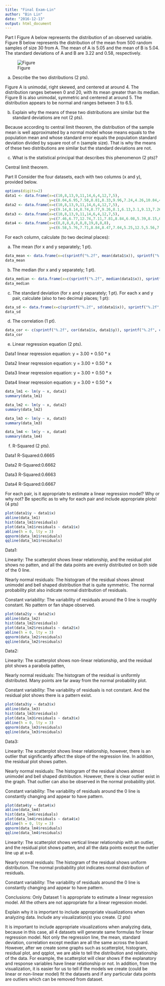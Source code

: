 ---
title: "Final Exam-Lin"
author: "Bin Lin"
date: "2016-12-13"
output: html_document
---

Part I
Figure A below represents the distribution of an observed variable. Figure B below represents the distribution of the mean from 500 random samples of size 30 from A. The mean of A is 5.05 and the mean of B is 5.04. The standard deviations of A and B are 3.22 and 0.58, respectively.

![Figure](/Users/blin261/Desktop/DATA606/Capture1.PNG)

a. Describe the two distributions (2 pts).

Figure A is unimodal, right skewed, and centered at around 4. The distribution ranges between 0 and 20, with its mean greater than its median. 
Figure B is also unimodal, symmetric and centered at around 5. The distribution appears to be normal and ranges between 3 to 6.5. 



b. Explain why the means of these two distributions are similar but the standard deviations are not (2
pts).

Because according to central limit theorem, the distribution of the sample mean is well approximated by a normal model whose means equals to the population mean and whose standard error equals the population standard deviation divided by square root of n (sample size). That is why the means of these two distributions are similar but the standard deviations are not.



c. What is the statistical principal that describes this phenomenon (2 pts)?

Central limit theorem. 


Part II
Consider the four datasets, each with two columns (x and y), provided below.
```{r}
options(digits=2)
data1 <- data.frame(x=c(10,8,13,9,11,14,6,4,12,7,5),
                    y=c(8.04,6.95,7.58,8.81,8.33,9.96,7.24,4.26,10.84,4.82,5.68))
data2 <- data.frame(x=c(10,8,13,9,11,14,6,4,12,7,5),
                    y=c(9.14,8.14,8.74,8.77,9.26,8.1,6.13,3.1,9.13,7.26,4.74))
data3 <- data.frame(x=c(10,8,13,9,11,14,6,4,12,7,5),
                    y=c(7.46,6.77,12.74,7.11,7.81,8.84,6.08,5.39,8.15,6.42,5.73))
data4 <- data.frame(x=c(8,8,8,8,8,8,8,19,8,8,8),
                    y=c(6.58,5.76,7.71,8.84,8.47,7.04,5.25,12.5,5.56,7.91,6.89))
```
For each column, calculate (to two decimal places):


a. The mean (for x and y separately; 1 pt).
```{r}
data_mean <- data.frame(x=c(sprintf("%.2f", mean(data1$x)), sprintf("%.2f", mean(data2$x)), sprintf("%.2f", mean(data3$x)), sprintf("%.2f", mean(data4$x))), y=c(sprintf("%.2f", mean(data1$y)), sprintf("%.2f", mean(data2$y)), sprintf("%.2f", mean(data3$y)), sprintf("%.2f", mean(data4$y))))
data_mean
```


b. The median (for x and y separately; 1 pt).
```{r}
data_median <- data.frame(x=c(sprintf("%.2f", median(data1$x)), sprintf("%.2f", median(data2$x)), sprintf("%.2f", median(data3$x)), sprintf("%.2f", median(data4$x))), y=c(sprintf("%.2f", median(data1$y)), sprintf("%.2f", median(data2$y)), sprintf("%.2f", median(data3$y)), sprintf("%.2f", median(data4$y))))
data_median
```


c. The standard deviation (for x and y separately; 1 pt).
For each x and y pair, calculate (also to two decimal places; 1 pt):
```{r}
data_sd <- data.frame(x=c(sprintf("%.2f", sd(data1$x)), sprintf("%.2f", sd(data2$x)), sprintf("%.2f", sd(data3$x)), sprintf("%.2f", sd(data4$x))), y=c(sprintf("%.2f", sd(data1$y)), sprintf("%.2f", sd(data2$y)), sprintf("%.2f", sd(data3$y)), sprintf("%.2f", sd(data4$y))))
data_sd
```



d. The correlation (1 pt).

```{r}
data_cor <- c(sprintf("%.2f", cor(data1$x, data1$y)), sprintf("%.2f", cor(data2$x, data2$y)), sprintf("%.2f", cor(data3$x, data3$y)), sprintf("%.2f", cor(data4$x, data4$y)))
data_cor
```


e. Linear regression equation (2 pts).

Data1 linear reqression equation: y = 3.00 + 0.50 * x

Data2 linear reqression equation: y = 3.00 + 0.50 * x

Data3 linear reqression equation: y = 3.00 + 0.50 * x

Data4 linear reqression equation: y = 3.00 + 0.50 * x

```{r}
data_lm1 <- lm(y ~ x, data1)
summary(data_lm1)

data_lm2 <- lm(y ~ x, data2)
summary(data_lm2)

data_lm3 <- lm(y ~ x, data3)
summary(data_lm3)

data_lm4 <- lm(y ~ x, data4)
summary(data_lm4)
```


f. R-Squared (2 pts).

Data1 R-Squared:0.6665

Data2 R-Squared:0.6662

Data3 R-Squared:0.6663

Data4 R-Squared:0.6667

For each pair, is it appropriate to estimate a linear regression model? Why or why not? Be
specific as to why for each pair and include appropriate plots! (4 pts)
```{r}
plot(data1$y ~ data1$x)
abline(data_lm1)
hist(data_lm1$residuals)
plot(data_lm1$residuals ~ data1$x)
abline(h = 0, lty = 3)
qqnorm(data_lm1$residuals)
qqline(data_lm1$residuals)
```

Data1:

Linearity: The scatterplot shows linear relationship, and the residual plot shows no patten, and all the data points are evenly distributed on both side of the 0 line. 

Nearly normal residuals: The histogram of the residual shows almost unimodel and bell shaped distribution that is quite symmetric. The normal probability plot also indicate normal distribution of residuals. 

Constant variability: The variability of residuals around the 0 line is roughly constant. No pattern or fan shape observed.

```{r}
plot(data2$y ~ data2$x)
abline(data_lm2)
hist(data_lm2$residuals)
plot(data_lm2$residuals ~ data2$x)
abline(h = 0, lty = 3)
qqnorm(data_lm2$residuals)
qqline(data_lm2$residuals)
```

Data2: 

Linearity: The scatterplot shows non-linear relationship, and the residual plot shows a parabola patten,

Nearly normal residuals: The histogram of the residual is uniformly distributed. Many points are far away from the normal probability plot. 

Constant variability: The variability of residuals is not constant. And the residual plot shows there is a pattern exist.


```{r}
plot(data3$y ~ data3$x)
abline(data_lm3)
hist(data_lm3$residuals)
plot(data_lm3$residuals ~ data3$x)
abline(h = 0, lty = 3)
qqnorm(data_lm3$residuals)
qqline(data_lm3$residuals)
```

Data3: 

Linearity: The scatterplot shows linear relationship, however, there is an outlier that significantly affect the slope of the regression line. In addition, the residual plot shows patten.

Nearly normal residuals: The histogram of the residual shows almost unimodel and bell shaped distribution. However, there is clear outlier exist in the graph. That outlier can also be observed in the normal probability plot. 

Constant variability: The variability of residuals around the 0 line is constantly changing and appear to have pattern.


```{r}
plot(data4$y ~ data4$x)
abline(data_lm4)
hist(data_lm4$residuals)
plot(data_lm4$residuals ~ data4$x)
abline(h = 0, lty = 3)
qqnorm(data_lm4$residuals)
qqline(data_lm4$residuals)
```

Linearity: The scatterplot shows vertical linear relationship with an outlier, and the residual plot shows patten, and all the data points except the outlier line up at x=8. 

Nearly normal residuals: The histogram of the residual shows uniform distribution. The normal probability plot indicates normal distribution of residuals.

Constant variability: The variability of residuals around the 0 line is constantly changing and appear to have pattern.


Conclusions: Only Dataset 1 is appropriate to estimate a linear regression model. All the others are not appropriate for a linear regression model. 


Explain why it is important to include appropriate visualizations when analyzing data. Include
any visualization(s) you create. (2 pts)

It is important to include appropriate visualizations when analyzing data, because in this case, all 4 datasets will generate same formulas for linear regression model. Not only the regression line, the mean, standard deviation, correlation except median are all the same across the board. However, after we create some graphs such as scatterplot, histogram, residual plot, and qqplot, we are able to tell the distribution and relationship of the data. For example, the scatterplot will clear shows if the explanatory and response variables have linear relationship or not. In addition, from the visualization, it is easier for us to tell if the models we create (could be linear or non-linear model) fit the datasets and if any particular data points are outliers which can be removed from dataset.
